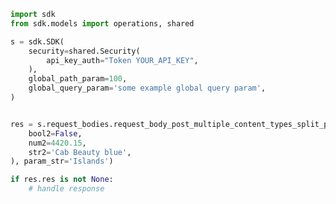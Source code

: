 ```python showLineNumbers copy filename="Request Body Post Multiple Content Types Split Param Multipart usage example"
import sdk
from sdk.models import operations, shared

s = sdk.SDK(
    security=shared.Security(
        api_key_auth="Token YOUR_API_KEY",
    ),
    global_path_param=100,
    global_query_param='some example global query param',
)


res = s.request_bodies.request_body_post_multiple_content_types_split_param_multipart(request_body=operations.RequestBodyPostMultipleContentTypesSplitParamMultipartFormData(
    bool2=False,
    num2=4420.15,
    str2='Cab Beauty blue',
), param_str='Islands')

if res.res is not None:
    # handle response
```
